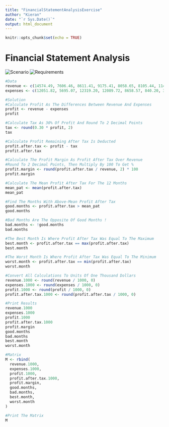 ```yaml
---
title: "FinancialStatementAnalysisExercise"
author: "Kieran"
date: "`r Sys.Date()`"
output: html_document
---
```


```r
knitr::opts_chunk$set(echo = TRUE)
```

# Financial Statement Analysis

![Scenario](finanalysisTaskScenario.png)
![Requirements](finanalysisTaskRequirements.png)

```r
#Data
revenue <- c(14574.49, 7606.46, 8611.41, 9175.41, 8058.65, 8105.44, 11496.28, 9766.09, 10305.32, 14379.96, 10713.97, 15433.50)
expenses <- c(12051.82, 5695.07, 12319.20, 12089.72, 8658.57, 840.20, 3285.73, 5821.12, 6976.93, 16618.61, 10054.37, 3803.96)

#Solution
#Calculate Profit As The Differences Between Revenue And Expenses
profit <- revenue - expenses
profit

#Calculate Tax As 30% Of Profit And Round To 2 Decimal Points
tax <- round(0.30 * profit, 2)
tax 

#Calculate Profit Remaining After Tax Is Deducted
profit.after.tax <- profit - tax
profit.after.tax

#Calculate The Profit Margin As Profit After Tax Over Revenue
#Round To 2 Decimal Points, Then Multiply By 100 To Get %
profit.margin <- round(profit.after.tax / revenue, 2) * 100
profit.margin

#Calculate The Mean Profit After Tax For The 12 Months
mean_pat <- mean(profit.after.tax)
mean_pat

#Find The Months With Above-Mean Profit After Tax
good.months <- profit.after.tax > mean_pat
good.months

#Bad Months Are The Opposite Of Good Months !
bad.months <- !good.months
bad.months

#The Best Month Is Where Profit After Tax Was Equal To The Maximum
best.month <- profit.after.tax == max(profit.after.tax)
best.month

#The Worst Month Is Where Profit After Tax Was Equal To The Minimum
worst.month <- profit.after.tax == min(profit.after.tax)
worst.month

#Convert All Calculations To Units Of One Thousand Dollars
revenue.1000 <- round(revenue / 1000, 0)
expenses.1000 <- round(expenses / 1000, 0)
profit.1000 <- round(profit / 1000, 0)
profit.after.tax.1000 <- round(profit.after.tax / 1000, 0)

#Print Results
revenue.1000
expenses.1000
profit.1000
profit.after.tax.1000
profit.margin
good.months
bad.months
best.month
worst.month

#Matrix
M <- rbind(
  revenue.1000,
  expenses.1000,
  profit.1000,
  profit.after.tax.1000,
  profit.margin,
  good.months,
  bad.months,
  best.month,
  worst.month
)

#Print The Matrix
M

```